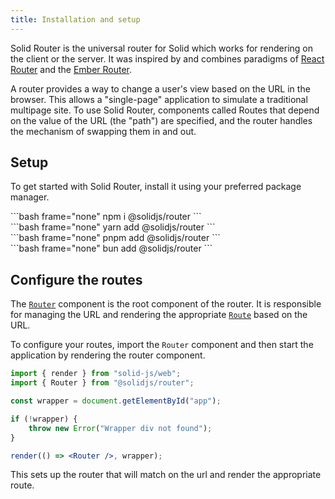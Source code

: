 ```yaml
---
title: Installation and setup
---
```


Solid Router is the universal router for Solid which works for rendering on the client or the server.
It was inspired by and combines paradigms of [React Router](https://reactrouter.com/en/main) and the [Ember Router](https://guides.emberjs.com/release/routing/).

A router provides a way to change a user's view based on the URL in the browser.
This allows a "single-page" application to simulate a traditional multipage site.
To use Solid Router, components called Routes that depend on the value of the URL (the "path") are specified, and the router handles the mechanism of swapping them in and out.

## Setup

To get started with Solid Router, install it using your preferred package manager.

<TabsCodeBlocks>
<div id="npm">
```bash frame="none"
npm i @solidjs/router
```
</div>

<div id="yarn">```bash frame="none" yarn add @solidjs/router ```</div>

<div id="pnpm">```bash frame="none" pnpm add @solidjs/router ```</div>

<div id="bun">
```bash frame="none"
bun add @solidjs/router
```
</div>
</TabsCodeBlocks>

## Configure the routes

The [`Router`](/solid-router/reference/components/router) component is the root component of the router.
It is responsible for managing the URL and rendering the appropriate [`Route`](/solid-router/reference/components/route) based on the URL.

To configure your routes, import the `Router` component and then start the application by rendering the router component.

```jsx
import { render } from "solid-js/web";
import { Router } from "@solidjs/router";

const wrapper = document.getElementById("app");

if (!wrapper) {
	throw new Error("Wrapper div not found");
}

render(() => <Router />, wrapper);
```

This sets up the router that will match on the url and render the appropriate route.
